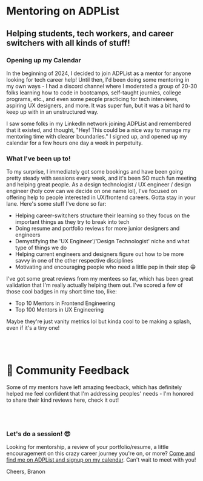 
<HeaderImage image="/engagements/adplist/cover.png" />

# Mentoring on ADPList

## Helping students, tech workers, and career switchers with all kinds of stuff!

<MetadataBar date="Feb 2024 - Now" category="Mentoring" />

### Opening up my Calendar

In the beginning of 2024, I decided to join ADPList as a mentor for anyone looking for tech career help! Until then, I'd been doing some mentoring in my own ways - I had a discord channel where I moderated a group of 20-30 folks learning how to code in bootcamps, self-taught journies, college programs, etc., and even some people practicing for tech interviews, aspiring UX designers, and more. It was super fun, but it was a bit hard to keep up with in an unstructured way.

I saw some folks in my LinkedIn network joining ADPList and remembered that it existed, and thought, "Hey! This could be a nice way to manage my mentoring time with clearer boundaries." I signed up, and opened up my calendar for a few hours one day a week in perpetuity.

### What I've been up to!

To my surprise, I immediately got some bookings and have been going pretty steady with sessions every week, and it's been SO much fun meeting and helping great people. As a design technologist / UX engineer / design engineer (holy cow can we decide on one name lol), I've focused on offering help to people interested in UX/frontend careers. Gotta stay in your lane. Here's some stuff I've done so far:

- Helping career-switchers structure their learning so they focus on the important things as they try to break into tech
- Doing resume and portfolio reviews for more junior designers and engineers
- Demystifying the 'UX Engineer'/'Design Technologist' niche and what type of things we do
- Helping current engineers and designers figure out how to be more savvy in one of the other respective disciplines
- Motivating and encouraging people who need a little pep in their step 😁

I've got some great reviews from my mentees so far, which has been great validation that I'm really actually helping them out. I've scored a few of those cool badges in my short time too, like:

- Top 10 Mentors in Frontend Engineering
- Top 100 Mentors in UX Engineering

Maybe they're just vanity metrics lol but kinda cool to be making a splash, even if it's a tiny one!

<br />
<br />

# 💭 Community Feedback

Some of my mentors have left amazing feedback, which has definitely helped me feel confident that I'm addressing peoples' needs - I'm honored to share their kind reviews here, check it out!

<br />
<AdplistReviews />
<br />

### Let's do a session! 😎

Looking for mentorship, a review of your portfolio/resume, a little encouragement on this crazy career journey you're on, or more? [Come and find me on ADPList and signup on my calendar](https://adplist.org/mentors/branon-eusebio?session=34910-mentorship-session). Can't wait to meet with you!

Cheers,
Branon
